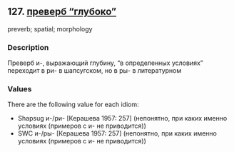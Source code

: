 ## 127. <a href =  'https://agricolamz.github.io/The_Circassian_Isoglosses_Database/127.html' target='_blank'>преверб "глубоко"</a>
preverb; spatial; morphology

### Description

Преверб и-, выражающий глубину, "в определенных условиях" переходит в ри- в шапсугском, но в ры- в литературном

### Values
There are the following value for each idiom:

* Shapsug  и-/ри- [Керашева 1957: 257] (непонятно, при каких именно условиях (примеров с и- не приводится))
* SWC  и-/ры- [Керашева 1957: 257] (непонятно, при каких именно условиях (примеров с и- не приводится))

